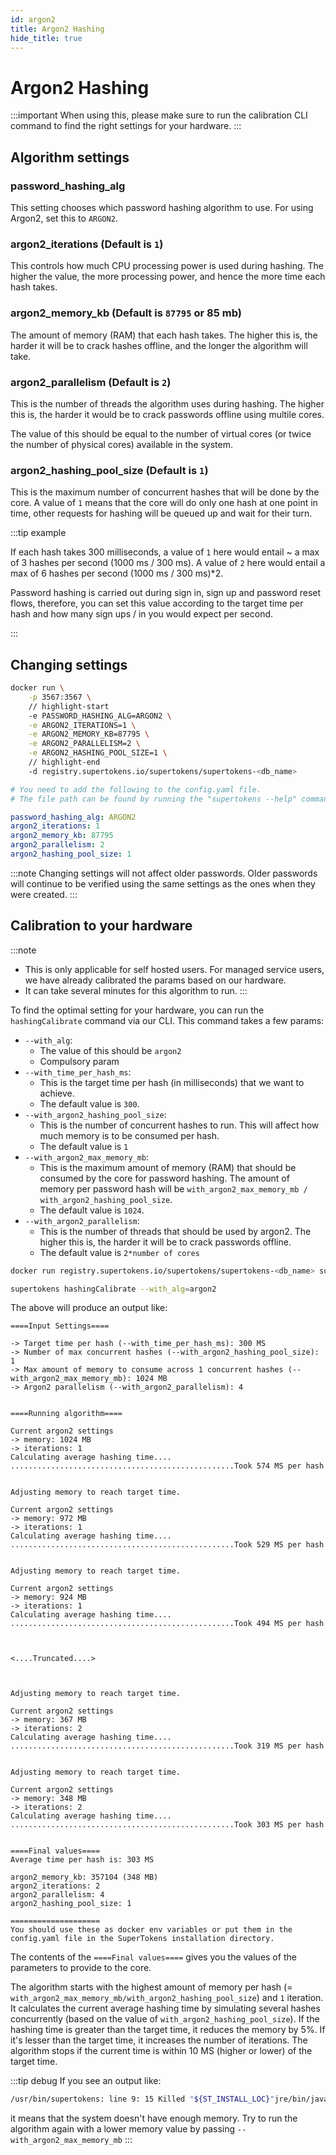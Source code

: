 ```yaml
---
id: argon2
title: Argon2 Hashing
hide_title: true
---
```


<!-- ./emailpassword/common-customizations/password-hashing/argon2.mdx -->


# Argon2 Hashing

:::important
When using this, please make sure to run the calibration CLI command to find the right settings for your hardware.
:::

## Algorithm settings

### password_hashing_alg
This setting chooses which password hashing algorithm to use. For using Argon2, set this to `ARGON2`.

### argon2_iterations (Default is `1`)
This controls how much CPU processing power is used during hashing. The higher the value, the more processing power, and hence the more time each hash takes.

### argon2_memory_kb (Default is `87795` or 85 mb)
The amount of memory (RAM) that each hash takes. The higher this is, the harder it will be to crack hashes offline, and the longer the algorithm will take.

### argon2_parallelism (Default is `2`)
This is the number of threads the algorithm uses during hashing. The higher this is, the harder it would be to crack passwords offline using multile cores.

The value of this should be equal to the number of virtual cores (or twice the number of physical cores) available in the system.


### argon2_hashing_pool_size (Default is `1`)
This is the maximum number of concurrent hashes that will be done by the core. A value of `1` means that the core will do only one hash at one point in time, other requests for hashing will be queued up and wait for their turn.

:::tip example

If each hash takes 300 milliseconds, a value of `1` here would entail ~ a max of 3 hashes per second (1000 ms / 300 ms). A value of `2` here would entail a max of 6 hashes per second (1000 ms / 300 ms)*2.

Password hashing is carried out during sign in, sign up and password reset flows, therefore, you can set this value according to the target time per hash and how many sign ups / in you would expect per second.

:::

## Changing settings

<SelfHostedTabs>
<TabItem value="with-docker">

```bash
docker run \
    -p 3567:3567 \
    // highlight-start
    -e PASSWORD_HASHING_ALG=ARGON2 \
    -e ARGON2_ITERATIONS=1 \
    -e ARGON2_MEMORY_KB=87795 \
    -e ARGON2_PARALLELISM=2 \
    -e ARGON2_HASHING_POOL_SIZE=1 \
    // highlight-end
    -d registry.supertokens.io/supertokens/supertokens-<db_name>
```
</TabItem>

<TabItem value="without-docker">

```yaml
# You need to add the following to the config.yaml file.
# The file path can be found by running the "supertokens --help" command

password_hashing_alg: ARGON2
argon2_iterations: 1
argon2_memory_kb: 87795
argon2_parallelism: 2
argon2_hashing_pool_size: 1
```

</TabItem>
</SelfHostedTabs>

:::note
Changing settings will not affect older passwords. Older passwords will continue to be verified using the same settings as the ones when they were created.
:::

## Calibration to your hardware

:::note
- This is only applicable for self hosted users. For managed service users, we have already calibrated the params based on our hardware.
- It can take several minutes for this algorithm to run.
:::

To find the optimal setting for your hardware, you can run the `hashingCalibrate` command via our CLI. This command takes a few params:
- `--with_alg`:
    - The value of this should be `argon2`
    - Compulsory param
- `--with_time_per_hash_ms`:
    - This is the target time per hash (in milliseconds) that we want to achieve.
    - The default value is `300`.
- `--with_argon2_hashing_pool_size`:
    - This is the number of concurrent hashes to run. This will affect how much memory is to be consumed per hash.
    - The default value is `1`
- `--with_argon2_max_memory_mb`:
    - This is the maximum amount of memory (RAM) that should be consumed by the core for password hashing. The amount of memory per password hash will be `with_argon2_max_memory_mb / with_argon2_hashing_pool_size`.
    - The default value is `1024`.
- `--with_argon2_parallelism`:
    - This is the number of threads that should be used by argon2. The higher this is, the harder it will be to crack passwords offline.
    - The default value is `2*number of cores`

<SelfHostedTabs>
<TabItem value="with-docker">

```bash
docker run registry.supertokens.io/supertokens/supertokens-<db_name> supertokens hashingCalibrate --with_alg=argon2
```
</TabItem>

<TabItem value="without-docker">

```bash
supertokens hashingCalibrate --with_alg=argon2
```

</TabItem>
</SelfHostedTabs>

The above will produce an output like:
```text
====Input Settings====

-> Target time per hash (--with_time_per_hash_ms): 300 MS
-> Number of max concurrent hashes (--with_argon2_hashing_pool_size): 1
-> Max amount of memory to consume across 1 concurrent hashes (--with_argon2_max_memory_mb): 1024 MB
-> Argon2 parallelism (--with_argon2_parallelism): 4


====Running algorithm====

Current argon2 settings
-> memory: 1024 MB
-> iterations: 1
Calculating average hashing time....
..................................................Took 574 MS per hash


Adjusting memory to reach target time.

Current argon2 settings
-> memory: 972 MB
-> iterations: 1
Calculating average hashing time....
..................................................Took 529 MS per hash


Adjusting memory to reach target time.

Current argon2 settings
-> memory: 924 MB
-> iterations: 1
Calculating average hashing time....
..................................................Took 494 MS per hash



<....Truncated....>



Adjusting memory to reach target time.

Current argon2 settings
-> memory: 367 MB
-> iterations: 2
Calculating average hashing time....
..................................................Took 319 MS per hash


Adjusting memory to reach target time.

Current argon2 settings
-> memory: 348 MB
-> iterations: 2
Calculating average hashing time....
..................................................Took 303 MS per hash


====Final values====
Average time per hash is: 303 MS

argon2_memory_kb: 357104 (348 MB)
argon2_iterations: 2
argon2_parallelism: 4
argon2_hashing_pool_size: 1

====================
You should use these as docker env variables or put them in the config.yaml file in the SuperTokens installation directory.
```

The contents of the `====Final values====` gives you the values of the parameters to provide to the core.

The algorithm starts with the highest amount of memory per hash (= `with_argon2_max_memory_mb/with_argon2_hashing_pool_size`) and `1` iteration. It calculates the current average hashing time by simulating several hashes concurrently (based on the value of `with_argon2_hashing_pool_size`). If the hashing time is greater than the target time, it reduces the memory by 5%. If it's lesser than the target time, it increases the number of iterations. The algorithm stops if the current time is within 10 MS (higher or lower) of the target time.

:::tip debug
If you see an output like:
```bash
/usr/bin/supertokens: line 9: 15 Killed "${ST_INSTALL_LOC}"jre/bin/java -classpath "${ST_INSTALL_LOC}cli/*" io.supertokens.cli.Main false "${ST_INSTALL_LOC}" $@
```
it means that the system doesn't have enough memory. Try to run the algorithm again with a lower memory value by passing `--with_argon2_max_memory_mb`
:::